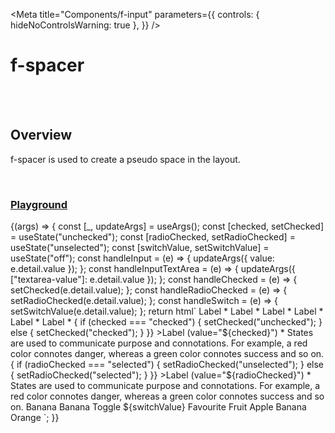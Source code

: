 
<Meta
  title="Components/f-input"
  parameters={{
    controls: { hideNoControlsWarning: true },
  }}
/>

# f-spacer

<br />
<br />

## Overview

<f-divider></f-divider>

f-spacer is used to create a pseudo space in the layout.

<br />

### [Playground](/story/components-f-input--playground)

<Canvas>
  <Story
    name="Playground"
    argTypes={{
      value: { control: "text" },
      placeholder: { control: "text" },
      variant: {
        control: "select",
        options: ["curved", "round", "block"],
      },
      category: {
        control: "select",
        options: ["fill", "transparent", "outline"],
      },
      type: {
        control: "select",
        options: ["text", "number", "email", "password", "url", "tel"],
      },
      ["icon-left"]: {
        control: "text",
      },
      ["icon-right"]: {
        control: "text",
      },
      ["prefix"]: {
        control: "text",
      },
      ["suffix"]: {
        control: "text",
      },
      loading: {
        control: "boolean",
      },
      disabled: {
        control: "boolean",
      },
      ["group-direction"]: {
        control: "radio",
        options: ["vertical", "horizontal"],
      },
      ["group-gap"]: {
        control: "select",
        options: ["large", "medium", "small", "x-small"],
      },
      ["element-state"]: {
        control: "select",
        options: ["default", "success", "primary", "warning", "danger"],
      },
      ["form-size"]: {
        control: "radio",
        options: ["small", "medium"],
      },
      ["textarea-value"]: {
        control: "text",
      },
    }}
    args={{
      value: "",
      placeholder: "Enter your text here",
      variant: "round",
      category: "fill",
      type: "text",
      ["icon-left"]: undefined,
      ["icon-right"]: undefined,
      ["prefix"]: undefined,
      ["suffix"]: undefined,
      loading: false,
      disabled: false,
      ["group-direction"]: "vertical",
      ["group-gap"]: "large",
      ["element-state"]: "default",
      ["form-size"]: "small",
      ["textarea-value"]: "",
    }}
  >
    {(args) => {
      const [_, updateArgs] = useArgs();
      const [checked, setChecked] = useState("unchecked");
      const [radioChecked, setRadioChecked] = useState("unselected");
      const [switchValue, setSwitchValue] = useState("off");
      const handleInput = (e) => {
        updateArgs({ value: e.detail.value });
      };
      const handleInputTextArea = (e) => {
        updateArgs({ ["textarea-value"]: e.detail.value });
      };
      const handleChecked = (e) => {
        setChecked(e.detail.value);
      };
      const handleRadioChecked = (e) => {
        setRadioChecked(e.detail.value);
      };
      const handleSwitch = (e) => {
        setSwitchValue(e.detail.value);
      };
      return html`
        <f-form size=${args["form-size"]}>
          <f-form-group direction=${args["group-direction"]} gap=${args["group-gap"]}>
            <f-field
              state=${args["element-state"]}
              required=${true}
              .disabled=${args.disabled}
              .loading=${args.loading}
              description="This is a subtext"
              can-duplicate=${true}
            >
              <f-text variant="para" size="small">Label *</f-text>
              <f-input
                .value=${args.value}
                @input=${handleInput}
                .placeholder=${args.placeholder}
                .variant=${args.variant}
                .category=${args.category}
                .type=${args.type}
                icon-left=${args["icon-left"]}
                icon-right=${args["icon-right"]}
                prefix=${args["prefix"]}
                suffix=${args["suffix"]}
                clear=${true}
              ></f-input>
            </f-field>
            <f-field state=${args["element-state"]}>
              <f-text variant="para" size="small">Label *</f-text>
              <f-input
                value=${args.value}
                .placeholder=${args.placeholder}
                @input=${handleInput}
                .variant=${args.variant}
                .category=${args.category}
                .type=${args.type}
                icon-left=${args["icon-left"]}
                icon-right=${args["icon-right"]}
                prefix=${args["prefix"]}
                suffix=${args["suffix"]}
              ></f-input>
            </f-field>
            <f-field state=${args["element-state"]}>
              <f-text variant="para" size="small">Label *</f-text>
              <f-input
                value=${args.value}
                .placeholder=${args.placeholder}
                @input=${handleInput}
                .variant=${args.variant}
                .category=${args.category}
                .type=${args.type}
                icon-left=${args["icon-left"]}
                icon-right=${args["icon-right"]}
                prefix=${args["prefix"]}
                suffix=${args["suffix"]}
              ></f-input>
            </f-field>
          </f-form-group>
          <f-form-group gap=${args["group-gap"]}>
            <f-field
              state=${args["element-state"]}
              required=${true}
              .disabled=${args.disabled}
              .loading=${args.loading}
              description="This is a subtext"
              can-duplicate=${true}
            >
              <f-text variant="para" size="small">Label *</f-text>
              <f-input
                .value=${args.value}
                @input=${handleInput}
                .placeholder=${args.placeholder}
                .variant=${args.variant}
                .category=${args.category}
                .type=${args.type}
                icon-left=${args["icon-left"]}
                icon-right=${args["icon-right"]}
                prefix=${args["prefix"]}
                suffix=${args["suffix"]}
                clear=${true}
                size="medium"
              ></f-input>
            </f-field>
            <f-field state=${args["element-state"]}>
              <f-text variant="para" size="small">Label *</f-text>
              <f-input
                value=${args.value}
                .placeholder=${args.placeholder}
                @input=${handleInput}
                .variant=${args.variant}
                .category=${args.category}
                .type=${args.type}
                icon-left=${args["icon-left"]}
                icon-right=${args["icon-right"]}
                prefix=${args["prefix"]}
                suffix=${args["suffix"]}
              ></f-input>
            </f-field>
            <f-field state=${args["element-state"]}>
              <f-text variant="para" size="small">Label *</f-text>
              <f-input
                value=${args.value}
                .placeholder=${args.placeholder}
                @input=${handleInput}
                .variant=${args.variant}
                .category=${args.category}
                .type=${args.type}
                icon-left=${args["icon-left"]}
                icon-right=${args["icon-right"]}
                prefix=${args["prefix"]}
                suffix=${args["suffix"]}
              ></f-input>
            </f-field>
            <f-div padding="small" state="tertiary" clickable variant="curved">
              <f-field state=${args["element-state"]}>
                <f-checkbox value=${checked} @update=${handleChecked}>
                  <f-text
                    slot="label-title"
                    variant="para"
                    size="small"
                    @click=${() => {
                      if (checked === "checked") {
                        setChecked("unchecked");
                      } else {
                        setChecked("checked");
                      }
                    }}
                    >Label (value="${checked}") *</f-text
                  >
                  <f-text slot="label-description" variant="para" size="small" state="secondary"
                    >States are used to communicate purpose and connotations. For example, a red
                    color connotes danger, whereas a green color connotes success and so on.
                  </f-text>
                </f-checkbox>
              </f-field>
            </f-div>
            <f-div padding="small" state="tertiary" clickable variant="curved">
              <f-field state=${args["element-state"]}>
                <f-radio value=${radioChecked} @update=${handleRadioChecked}></f-radio>
                <f-div padding="none" gap="x-small" direction="column" align="middle-left">
                  <f-text
                    variant="para"
                    size="small"
                    @click=${() => {
                      if (radioChecked === "selected") {
                        setRadioChecked("unselected");
                      } else {
                        setRadioChecked("selected");
                      }
                    }}
                    >Label (value="${radioChecked}") *</f-text
                  >
                  <f-text variant="para" size="small" state="secondary"
                    >States are used to communicate purpose and connotations. For example, a red
                    color connotes danger, whereas a green color connotes success and so on.
                  </f-text>
                </f-div>
              </f-field>
            </f-div>
            <f-field state=${args["element-state"]}>
              <f-checkbox size="small" value="indeterminate">
                <f-div slot="label-title" padding="none" align="middle-center">
                  <f-text variant="para" size="small">Banana</f-text>
                </f-div></f-checkbox
              >
            </f-field>
            <f-field state=${args["element-state"]}>
              <f-radio></f-radio>
              <f-div padding="none" align="middle-center">
                <f-text variant="para" size="large">Banana</f-text>
              </f-div>
            </f-field>
            <f-field state=${args["element-state"]} .disabled=${args.disabled}>
              <f-switch value=${switchValue} @update=${handleSwitch}></f-switch>
              <f-div padding="none" align="middle-center">
                <f-text variant="para" size="small">Toggle ${switchValue}</f-text>
              </f-div>
            </f-field>
            <f-field state=${args["element-state"]}>
              <f-div height="200px" width="500px" padding="none" overflow="hidden">
                <f-text-area
                  variant="curved-fill"
                  placeholder="This is a Text Area"
                  resizable=${true}
                  clear=${true}
                  state=${args["element-state"]}
                  value=${args["textarea-value"]}
                  @update=${handleInputTextArea}
                ></f-text-area>
              </f-div>
            </f-field>
          </f-form-group>
          <f-form-group direction="vertical" gap=${args["group-gap"]}>
            <f-div padding="none">
              <f-text variant="heading" size="small">Favourite Fruit</f-text>
            </f-div>
            <f-form-group direction="horizontal" gap=${args["group-gap"]}>
              <f-field state=${args["element-state"]} size="medium">
                <f-checkbox value=${checked} @update=${handleChecked}></f-checkbox>
                <f-div padding="none" align="middle-center">
                  <f-text variant="para" size="small">Apple</f-text>
                </f-div>
              </f-field>
              <f-field state=${args["element-state"]}>
                <f-checkbox value=${checked} @update=${handleChecked}></f-checkbox>
                <f-div padding="none" align="middle-center">
                  <f-text variant="para" size="small">Banana</f-text>
                </f-div>
              </f-field>
              <f-field state=${args["element-state"]} description="This is a subtext">
                <f-checkbox value=${checked} @update=${handleChecked}></f-checkbox>
                <f-div padding="none" align="middle-center">
                  <f-text variant="para" size="small">Orange</f-text>
                </f-div>
              </f-field>
            </f-form-group>
          </f-form-group>
        </f-form>
      `;
    }}
  </Story>
</Canvas>
